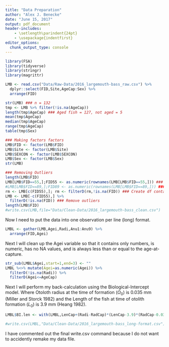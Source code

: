 ```yaml
---
title: "Data Preparation"
author: "Alex J. Benecke"
date: "June 15, 2017"
output: pdf_document
header-includes:
    - \setlength\parindent{24pt}
    - \usepackage{indentfirst}
editor_options: 
  chunk_output_type: console
---
```

```r
library(FSA)
library(tidyverse)
library(stringr)
library(magrittr)

```
```r
LMB <- read.csv("Data/Raw-Data/2016_largemouth-bass_raw.csv") %>%
  dplyr::select(FID,Site,AgeCap:Sex) %>%
  arrange(FID)
```
```r
str(LMB) ### n = 132
tmp <- LMB %>% filter(!is.na(AgeCap))
length(tmp$AgeCap) ### Aged fish = 127, not aged = 5
mean(tmp$AgeCap)
median(tmp$AgeCap)
range(tmp$AgeCap)
table(tmp$Sex)
```
```r
### Making factors factors
LMB$FID <- factor(LMB$FID)
LMB$Site <- factor(LMB$Site)
LMB$SEXCON <- factor(LMB$SEXCON)
LMB$Sex <- factor(LMB$Sex)
str(LMB)

### Removing Outliers
length(LMB$FID)
LMB[LMB$FID==55,];FID55 <- as.numeric(rownames(LMB[LMB$FID==55,])) ### Data Entry Error
#LMB[LMB$FID==89,];FID89 <- as.numeric(rownames(LMB[LMB$FID==89,])) ### Unknown Sex > ezr model fitting
rm <- LMB[c(FID55),]; rm <- filterD(rm,!is.na(FID)) ### Create df containing removed fish
LMB <- LMB[-c(FID55),] %>%
  filterD(!is.na(FID)) ### Remove outliers
length(LMB$FID)
#write.csv(LMB,file="Data/Clean-Data/2016_largemouth-bass_clean.csv")
```

Now I need to put the data into one observation per line (long) format.

```r
LMBL <- gather(LMB,Agei,Radi,Anu1:Anu9) %>%
  arrange(FID,Agei)
```

  Next I will clean up the Agei variable so that it contains only numbers, is numeric, has no NA values, and is always less than or equal to the age-at-capture.

```r
str_sub(LMBL$Agei,start=1,end=3) <- ""
LMBL %<>% mutate(Agei=as.numeric(Agei)) %>%
  filterD(!is.na(Radi)) %>%
  filterD(Agei<=AgeCap)
```

  Next I will perform my back-calculation using the Biological-Intercept model. Where Otoloth radius at the time of formation ($O_{0}$) is 0.035 mm (Miller and Storck 1982) and the Length of the fish at time of otolith formation ($L_{0}$) is 3.9 mm (Heang 1982).

```r
LMBL$BI.len <- with(LMBL,LenCap+(Radi-RadCap)*(LenCap-3.9)*(RadCap-0.035)^-1)
```
```r
#write.csv(LMBL,"Data/Clean-Data/2016_largemouth-bass_long-format.csv")
```

  I have commented out the final write.csv command because I do not want to accidently remake my data file.

